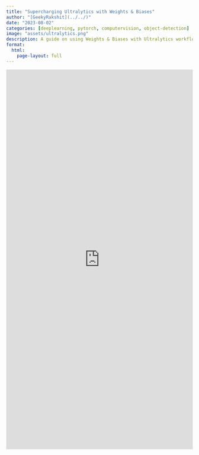 ```yaml
---
title: "Supercharging Ultralytics with Weights & Biases"
author: "[GeekyRakshit](../../)"
date: "2023-08-02"
categories: [deeplearning, pytorch, computervision, object-detection]
image: "assets/ultralytics.png"
description: A guide on using Weights & Biases with Ultralytics workflows for computer vision models.
format: 
  html:
    page-layout: full
---
```


<iframe src="https://wandb.ai/geekyrakshit/ultralytics/reports/Supercharging-Ultralytics-with-Weights-Biases--Vmlldzo0OTMyMDI4" style="border:none;height:1024px;width:100%"></iframe>